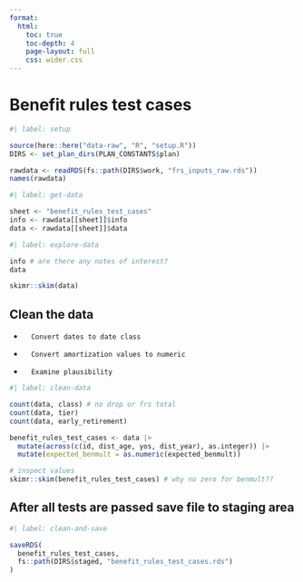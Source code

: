 ```yaml
---
format:
  html:
    toc: true
    toc-depth: 4
    page-layout: full
    css: wider.css
---
```


# Benefit rules test cases
```r
#| label: setup

source(here::here("data-raw", "R", "setup.R"))
DIRS <- set_plan_dirs(PLAN_CONSTANTS$plan)

rawdata <- readRDS(fs::path(DIRS$work, "frs_inputs_raw.rds"))
names(rawdata)

```

```r
#| label: get-data

sheet <- "benefit_rules_test_cases"
info <- rawdata[[sheet]]$info
data <- rawdata[[sheet]]$data

```


```r
#| label: explore-data

info # are there any notes of interest?
data

skimr::skim(data)

```

## Clean the data

-       Convert dates to date class
-       Convert amortization values to numeric
-       Examine plausibility


```r
#| label: clean-data

count(data, class) # no drop or frs total
count(data, tier)
count(data, early_retirement)

benefit_rules_test_cases <- data |>
  mutate(across(c(id, dist_age, yos, dist_year), as.integer)) |>
  mutate(expected_benmult = as.numeric(expected_benmult))

# inspect values
skimr::skim(benefit_rules_test_cases) # why no zero for benmult??

```


## After all tests are passed save file to staging area

```r
#| label: clean-and-save

saveRDS(
  benefit_rules_test_cases,
  fs::path(DIRS$staged, "benefit_rules_test_cases.rds")
)

```